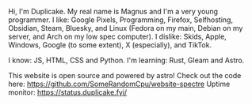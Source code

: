 Hi, I'm Duplicake. My real name is Magnus and I'm a very young programmer.
I like: Google Pixels, Programming, Firefox, Selfhosting, Obsidian, Steam, Bluesky, and Linux (Fedora on my main, Debian on my server, and Arch on my low spec computer).
I dislike: Skids, Apple, Windows, Google (to some extent), X (especially), and TikTok.

I know: JS, HTML, CSS and Python.
I'm learning: Rust, Gleam and Astro.

This website is open source and powered by astro! Check out the code here: https://github.com/SomeRandomCpu/website-spectre
Uptime monitor: https://status.duplicake.fyi/